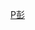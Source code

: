 {{Navbox
| name  = 彭真家系
| title = 彭真家系
| state = collapsed
| list1 =
<center>
{{familytree/start | style=font-size:90%;}}

{{familytree|FXY|y|WWW|||||||||FXY=傅像义|WWW=待考证}}
{{familytree||||!||||||||||||}}
{{familytree|||FWS|y|WMS|||||||FWS=傅维山|WMS=魏桂枝}}
{{familytree||||||!||||||||||}}
{{familytree|||||PZZ|y|ZJQ||||PZZ=[[彭真]]<br>(傅懋恭)|ZJQ=[[张洁清]]}}
{{familytree||,|-|-|-|v|-|^|-|v|-|-|-|.||}}
{{familytree|FYY||FRR||FAA||FLL|FYY=[[傅彦]]|FRR=[[傅锐]]|FAA=[[傅洋]]|FLL=[[傅亮]]}}

{{familytree/end}}

|below =

}}</center>
<noinclude>

[[Category:中国家族模板|P彭]]

</noinclude>